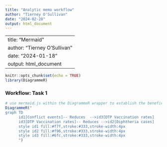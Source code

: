 ```yaml
---
title: "Analytic memo workflow"
author: "Tierney O'Sullivan"
date: "2024-02-28"
output: html_document
---
```

---
title: "Mermaid"
author: "Tierney O'Sullivan"
date: "2024-01-18"
output: html_document
---

```r
knitr::opts_chunk$set(echo = TRUE)
library(DiagrammeR)
```


### Workflow: Task 1
```r
# use mermaid.js within the DiagrammeR wrapper to establish the beneficiary data workflow
DiagrammeR("
graph TD
      id1[Conflict events]-- Reduces  -->id3[DTP Vaccination rates]
      id3[DTP Vaccination rates]-- Reduces -->id2[Diphtheria cases]
      style id1 fill:#f7f,stroke:#333,stroke-width:4px
      style id2 fill:#f96,stroke:#333,stroke-width:4px
      style id3 fill:#6fc,stroke:#333,stroke-width:4px
      ")
  
```
